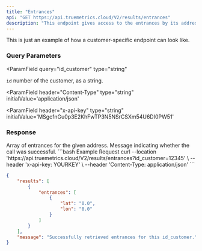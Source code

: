 ```yaml
---
title: "Entrances"
api: "GET https://api.truemetrics.cloud/V2/results/entrances"
description: "This endpoint gives access to the entrances by its address. "
---
```


<Info> This is just an example of how a customer-specific endpoint can look like. </Info>


### Query Parameters

<ParamField
  query="id_customer"
  type="string"
>
  `id` number of the customer, as a string.
</ParamField>

<ParamField
  header="Content-Type"
  type="string"
  initialValue='application/json'
></ParamField>

<ParamField
  header="x-api-key"
  type="string"
  initialValue='MSgcfnGu0p3E2KhFwTP3N5NSrCSXm54U6DI0PW51'
></ParamField>

### Response

<ResponseField name="results" type="array">
  Array of entrances for the given address.
</ResponseField>

<ResponseField name="message" type="string">
  Message indicating whether the call was successful.
</ResponseField>

<RequestExample>
```bash Example Request
curl --location 'https://api.truemetrics.cloud/V2/results/entrances?id_customer=12345' \
--header 'x-api-key: YOURKEY' \
--header 'Content-Type: application/json'
```
</RequestExample>

<ResponseExample>

```json Response
{
    "results": [
        {
            "entrances": [
                {
                    "lat": "0.0",
                    "lon": "0.0"
                }
            ]
        }
    ],
    "message": "Successfully retrieved entrances for this id_customer."
}
```
</ResponseExample>
